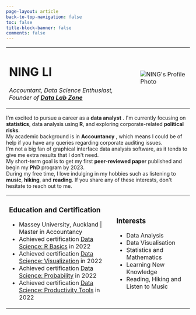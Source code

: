 ```yaml
---
page-layout: article
back-to-top-navigation: false
toc: false
title-block-banner: false
comments: false
---
```


```{=html}
<!DOCTYPE html>
<html>

<head>
    <meta charset="UTF-8" />
    <meta name="viewport" content="width=device-width, initial-scale=1">
    <title>NING's Profile Page</title>
    <link rel="stylesheet" href="dlz.css">
    <link rel="stylesheet" href="https://cdnjs.cloudflare.com/ajax/libs/font-awesome/4.7.0/css/font-awesome.min.css">
<body>
    <table>
        <tr>
            <td>
                <h1>NING LI</h1>
                <a href="mailto:ln729500172@outlook.com" class="fa fa-regular fa-envelope"></a>
                <a href="https://twitter.com/ningli3739" class="fa fa-twitter"></a>
                <a href="https://github.com/NING3739/datalabzone" class="fa fa-github"></a>
                <p><em>Accountant, Data Science Enthusiast, Founder of <strong><a href="https://datalabzone.com/">Data
                                Lab
                                Zone</a></strong></em></p>
            </td>
            <td>
                <img src="https://github.com/NING3739/my-personal-website/blob/main/NING%20LI.jpeg?raw=true"
                    alt="NING's Profile Photo" class="round">
            </td>

        </tr>
    </table>


    <p>I'm excited to pursue a career as a <strong>data analyst</strong> . I'm currently focusing on
        <strong>statistics</strong>, data analysis using <strong>R</strong>,
        and exploring corporate-related <strong>political risks</strong>. <br>My academic background is in
        <strong>Accountancy</strong> , which means I could
        be of help if you have any queries regarding corporate auditing issues. <br> I'm not a big fan of graphical
        interface
        data analysis software, as it tends to give me extra results that I don't need. <br> My short-term goal is to
        get my
        first <strong>peer-reviewed paper</strong> published and begin my <strong>PhD</strong> program by 2023. <br>
        During my free time, I love indulging in
        my hobbies such as listening to <strong>music</strong>, <strong>hiking</strong>, and <strong>reading</strong>.
        If you share any of these interests, don't hesitate
        to reach out to me.
    </p>

    <table>
        <tr>
            <td>
                <h3>Education and Certification</h3>
                <ul>
                    <li>Massey University, Auckland | Master in Accountancy</li>
                    <li>Achieved certification <a
                            href="https://courses.edx.org/certificates/727b5c8746044927b64949c3c6544de4?_gl=1*y244mi*_ga*NTIzMzk2NTg5LjE2ODIzODIwMjc.*_ga_D3KS4KMDT0*MTY4MjM4MjAyNi4xLjEuMTY4MjM4MjA2Mi4wLjAuMA..">Data
                            Science: R Basics</a> in 2022 </li>
                    <li>Achieved certification <a
                            href="https://courses.edx.org/certificates/9469b06f65e04fd69cf9457ab9b5faae?_gl=1*17ocv1p*_ga*NTIzMzk2NTg5LjE2ODIzODIwMjc.*_ga_D3KS4KMDT0*MTY4MjM4MjAyNi4xLjEuMTY4MjM4MjA2Mi4wLjAuMA..">Data
                            Science: Visualization</a> in 2022</li>
                    <li>Achieved certification <a
                            href="https://courses.edx.org/certificates/c7384f60d38e42fbab723630389f0e46?_gl=1*127i4ma*_ga*NTIzMzk2NTg5LjE2ODIzODIwMjc.*_ga_D3KS4KMDT0*MTY4MjM4MjAyNi4xLjEuMTY4MjM4MjA2Mi4wLjAuMA..">Data
                            Science: Probability</a> in 2022</li>
                    <li>Achieved certification <a
                            href="https://courses.edx.org/certificates/26656df35d8c44ad8c61094b4ffb7069?_gl=1*1twwabc*_ga*NTIzMzk2NTg5LjE2ODIzODIwMjc.*_ga_D3KS4KMDT0*MTY4MjM4MjAyNi4xLjEuMTY4MjM4MjA2Mi4wLjAuMA..">Data
                            Science: Productivity Tools</a> in 2022</li>
                </ul>
            </td>
            <td>
                <h3>Interests</h3>
                <ul>
                    <li>Data Analysis</li>
                    <li>Data Visualisation</li>
                    <li>Statistics and Mathematics</li>
                    <li>Learning New Knowledge</li>
                    <li>Reading, Hiking and Listen to Music</li>
                </ul>
            </td>
        </tr>
    </table>
</body>
</body>

</html>
```